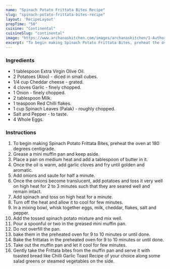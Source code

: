 ---
name: "Spinach Potato Frittata Bites Recipe"
slug: "spinach-potato-frittata-bites-recipe"
layout: 'RecipeLayout'
prepTime: "50"
cuisine: "Continental"
cuisineSlug: "continental"
image: "https://www.archanaskitchen.com/images/archanaskitchen/1-Author/Farrukh_Aziz_Ansari/Spinach_Potato_Frittata_Bites.jpg"
excerpt: "To begin making Spinach Potato Frittata Bites, preheat the oven at 180 degrees centigrade"
---

### Ingredients

- 1 tablespoon Extra Virgin Olive Oil.
- 2 Potatoes (Aloo) - diced in small cubes.
- 1/4 cup Cheddar cheese - grated.
- 4 cloves Garlic - finely chopped.
- 1 Onion - finely chopped.
- 2 tablespoon Milk.
- 1 teaspoon Red Chilli flakes.
- 1 cup Spinach Leaves (Palak) - roughly chopped.
- Salt and Pepper - to taste.
- 4 Whole Eggs.

### Instructions

1. To begin making Spinach Potato Frittata Bites, preheat the oven at 180 degrees centigrade.
1. Grease a mini muffin pan and keep aside.
1. Place a pan on medium heat and add a tablespoon of butter in it.
1. Once the oil is warm, add garlic cloves and fry until golden and aromatic.
1. Add onions and saute for half a minute.
1. Once the onions become translucent, add potatoes and toss it very well on high heat for 2 to 3 minutes such that they are seared well and remain intact.
1. Add spinach and toss on high heat for a minute.
1. Turn off the heat and allow it to cool for few minutes.
1. In a mixing bowl, whisk together eggs, milk, cheddar, flakes, salt and pepper.
1. Add the tossed spinach potato mixture and mix well.
1. Pour a spoonful or two in the greased mini muffin pan.
1. Do not overfill the pan.
1. bake them in the preheated oven for 9 to 10 minutes or until done.
1. Bake the frittatas in the preheated oven for 9 to 10 minutes or until done.
1. Take out the muffin pan and let it cool for few minutes.
1. Gently take the Frittata bites from the muffin pan and serve it with toasted bread like Chilli Garlic Toast Recipe of your choice along some salad greens or steamed vegetables on the side.

